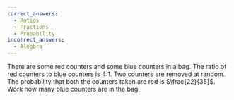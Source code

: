 ```yaml
---
correct_answers:
  - Ratios
  - Fractions
  - Probability
incorrect_answers:
  - Alegbra
---
```

There are some red counters and some blue counters in a bag.
The ratio of red counters to blue counters is 4:1.
Two counters are removed at random.
The probability that both the counters taken are red is $\frac{22}{35}$.
Work how many blue counters are in the bag.
